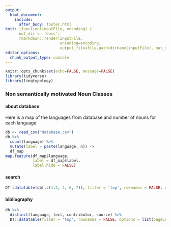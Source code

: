 ```yaml
---
output: 
  html_document:
    include:
      after_body: footer.html
knit: (function(inputFile, encoding) { 
      out_dir <- 'docs';
      rmarkdown::render(inputFile,
                        encoding=encoding, 
                        output_file=file.path(dirname(inputFile), out_dir, 'index.html')) })
editor_options: 
  chunk_output_type: console
---
```


```r
knitr::opts_chunk$set(echo=FALSE, message=FALSE)
library(tidyverse)
library(lingtypology)
```

###  Non semantically motivated Noun Classes {.tabset .tabset-fade .tabset-pills}

#### about database
Here is a map of the languages from database and number of nouns for each language:
```r
db <- read_csv("database.csv") 
db %>% 
  count(language) %>% 
  mutate(label = paste(language, n)) ->
  df_map
map.feature(df_map$language,
            label = df_map$label,
            label.hide = FALSE)
```

#### search
```r
DT::datatable(db[,c(1:2, 4, 6, 7)], filter = 'top', rownames = FALSE, options = list(pageLength = 20, dom = 'tip'), escape = FALSE)
```

#### bibliography
```r
db %>% 
  distinct(language, lect, contributor, source) %>% 
  DT::datatable(filter = 'top', rownames = FALSE, options = list(pageLength = 20, dom = 'tip'), escape = FALSE)
```

